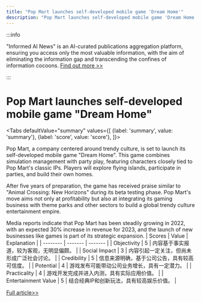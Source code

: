```yaml
---
title: "Pop Mart launches self-developed mobile game 'Dream Home'"
description: "Pop Mart launches self-developed mobile game 'Dream Home'"
---
```



:::info

"Informed AI News" is an AI-curated publications aggregation platform, ensuring you access only the most valuable information, with the aim of eliminating the information gap and transcending the confines of information cocoons.  [Find out more >>](/docs/guides)

:::

# Pop Mart launches self-developed mobile game "Dream Home"


<Tabs
	defaultValue="summary"
	values={[
	{label: 'summary', value: 'summary'},
	{label: 'score', value: 'score'},
]}>
<TabItem value="summary">


Pop Mart, a company centered around trendy culture, is set to launch its self-developed mobile game "Dream Home". This game combines simulation management with party play, featuring characters closely tied to Pop Mart's classic IPs. Players will explore flying islands, participate in parties, and build their own homes.

After five years of preparation, the game has received praise similar to "Animal Crossing: New Horizons" during its beta testing phase. Pop Mart's move aims not only at profitability but also at integrating its gaming business with theme parks and other sectors to build a global trendy culture entertainment empire.

Media reports indicate that Pop Mart has been steadily growing in 2022, with an expected 30% increase in revenue for 2023, and the launch of new businesses like games is part of its strategic expansion.
</TabItem>
<TabItem value="score">
	| Scores     | Value   | Explanation |
	| -------- | ------- | ------- |
	| Objectivity  | 5    | 内容基于事实报道，较为客观，无明显偏颇。    |
	| Social Impact | 3     | 内容引起一定关注，但尚未形成广泛社会讨论。    |
	| Credibility    | 5    | 信息来源明确，基于公司公告，具有较高可信度。    |
	| Potential    | 4    | 游戏发布可能带动公司业务增长，具有一定潜力。    |
	| Practicality    | 4    | 游戏开发完成并进入内测，具有实际应用价值。    |
	| Entertainment Value    | 5    | 结合经典IP和创新玩法，具有较高娱乐价值。    |
</TabItem>
</Tabs>

[Full article>>](https://readhub.cn/topic/8a8VVMvwZ3A)
